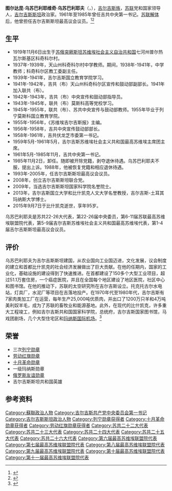 {{Infobox officeholder
|original_name  = Турдаку́н Усубали́евич Усубали́ев
|name           = 图尔达昆·乌苏巴利耶维奇·乌苏巴利耶夫
|image          = Turdakun Usubaliev 2019 stamp of Kyrgyzstan.jpg
|office         = [[吉尔吉斯苏维埃社会主义共和国|吉尔吉斯苏维埃社会主义共和国]]最高苏维埃主席团主席
|term_start     = 1959年5月27日
|term_end       = 1961年5月11日
|predecessor    = [[库尔曼-加利·卡拉基耶维奇·卡拉基耶夫|库尔曼-加利·卡拉基耶维奇·卡拉基耶夫]]
|successor      = [[阿布迪凯尔·哈萨克巴耶夫|阿布迪凯尔·哈萨克巴耶夫]]
|office1         = [[吉尔吉斯共产党|吉尔吉斯共产党]]中央第一书记
|term_start1     = 1961年5月9日
|term_end1       = 1985年11月2日
|predecessor1    = [[伊斯哈克·拉扎科维奇·拉扎科夫|伊斯哈克·拉扎科维奇·拉扎科夫]]
|successor1      = [[阿布萨马特·马萨利耶维奇·马萨利耶夫|阿布萨马特·马萨利耶维奇·马萨利耶夫]]
|birth_date     = {{Birth date|1919|11|6}}
|birth_place    = {{flag|Russian SFSR|1918}}[[突厥斯坦苏维埃社会主义自治共和国|突厥斯坦苏维埃社会主义自治共和国]][[七河州|七河州]]普尔热瓦尔斯基区科奇科尔村
|death_date     = {{Death date and age|2015|9|7|1919|11|6}}
|death_place    = {{KGZ}}[[比什凯克|比什凯克]]
|party          = [[苏联共产党|苏联共产党]]
|nationality   = {{flag|Russian SFSR|1918}}（1919-1922）<br>{{URS}}（1922－1991）<br>{{KGZ}}（1991－2015）
|profession     = 教育学
|awards={{{!}} style="background:transparent"
{{!}}{{列宁勋章}}{{!!}}{{列宁勋章}}{{!!}}{{列宁勋章}}{{!!}}{{劳动红旗勋章}}
{{!}}-
{{!}}{{十月革命勋章}} {{!!}}{{俄罗斯友谊勋章}}
{{!}}}
}}
'''图尔达昆·乌苏巴利耶维奇·乌苏巴利耶夫'''（{{lang-ru|Турдаку́н Усубали́евич Усубали́ев}}，{{bd|1919年|11月6日|2015年|9月7日|catIdx=}}），[[吉尔吉斯族|吉尔吉斯族]]，[[苏联|苏联]]党和国家领导人，[[吉尔吉斯斯坦|吉尔吉斯斯坦]]政治家。1961年至1985年曾任吉共中央第一书记。[[苏联解体|苏联解体]]后，他曾担任吉尔吉斯斯坦最高议会议员。<ref>{{Cite web|title=总统签署庆祝乌苏巴利耶夫诞辰100周年的命令|url=http://cn.kabar.kg/news/lu1381/|accessdate=2020-09-22|work=卡巴尔通讯社}}</ref><ref>{{Cite web|title=Справочник по истории Коммунистической партии и Советского Союза 1898 - 1991|url=http://www.knowbysight.info/UUU/04545.asp|access-date=2020-12-13|archive-date=2017-11-11|archive-url=https://web.archive.org/web/20171111234533/http://www.knowbysight.info/UUU/04545.asp}}</ref>

== 生平 ==
* 1919年11月6日出生于[[苏俄|苏俄]][[突厥斯坦苏维埃社会主义自治共和国|突厥斯坦苏维埃社会主义自治共和国]]七河州普尔热瓦尔斯基区科奇科尔村。
* 1937年-1939年，天山州科奇科尔村中学教师。期间，1938年-1941年，中学教师；科奇科尔区教工委副主任。
* 1939年-1941年，吉尔吉斯国立教育学院学习。
* 1941年-1942年，吉共（布）天山州科奇科尔区宣传和鼓动部副部长。1941年加入联共（布）。
* 1942年-1943年，吉共（布）中央宣传和鼓动部指导员。
* 1943年-1945年，联共（布）莫斯科高等党校学习。
* 1945年-1955年，联共（布）、苏共中央宣传与鼓动部教师。1955年毕业于列宁莫斯科国立教育学院。
* 1955年-1956年，《苏维埃吉尔吉斯报》主编。
* 1956年-1958年，吉共中央宣传鼓动部部长。
* 1958年-1961年，吉共伏龙芝市委第一书记。
* 1959年5月-1961年5月，吉尔吉斯苏维埃社会主义共和国最高苏维埃主席团主席。
* 1961年5月-1985年11月，吉共中央第一书记。
* 1985年11月2日，卸任。随即被开除党籍，剥夺退休待遇。乌苏巴利耶夫不服，提出上诉。1988年，他被恢复党籍和相应退休待遇。
* 1993年-2005年，任吉尔吉斯斯坦最高议会议员。
* 2008年，创立吉尔吉斯斯坦联合党。
* 2009年，当选吉尔吉斯斯坦国家科学院名誉院士。
* 2013年，吉尔吉斯国立大学和比什凯克人文大学名誉教授，吉尔吉斯-土耳其玛纳斯大学博士。
* 2015年9月7日于比什凯克逝世，享年95岁。
乌苏巴利耶夫是苏共22-26大代表，第22-26届中央委员，第6-11届苏联最高苏维埃联盟院代表，第5-9届吉尔吉斯苏维埃社会主义共和国最高苏维埃代表，第1-4届吉尔吉斯斯坦最高议会议员。

== 评价 ==
乌苏巴利耶夫为吉尔吉斯斯坦建国，从农业国向工业国迈进，文化发展，议会制度的建立和首都比什凯克的社会经济发展做出了巨大贡献。在他的任期内，国家的工业化，基础设施的建设得到了快速推进。在首都建设了150多个大型工业项目，超过51.1万套住房，一个癌症医院，并且在全国每个地区建设了地区医院，社区中心和图书馆。在他的推动下，苏联的太空研究所在吉尔吉斯设立。托克托古尔水电站，灯具厂，水泥厂等项目在吉落地投产。在1970年代至1980年代，吉尔吉斯有7家肉类加工厂在运营，每年生产25,000吨优质肉，并出口了1200万只羊和4万吨美利奴羊毛，成为了苏联的畜牧业和能源基地。此外，在现代的比什凯克，许多重大工程竣工，例如吉尔吉斯共和国国家科学院，总统府，吉尔吉斯国家图书馆，马戏团剧场，几个大型住宅区和[[玛纳斯国际机场|玛纳斯国际机场]]。<ref>{{Cite web |url=https://ky.wikipedia.org/wiki/%D0%A2%D1%83%D1%80%D0%B4%D0%B0%D0%BA%D1%83%D0%BD_%D0%A3%D1%81%D1%83%D0%B1%D0%B0%D0%BB%D0%B8%D0%B5%D0%B2 |title=存档副本 |accessdate=2020-09-30 |archive-date=2020-08-03 |archive-url=https://web.archive.org/web/20200803153343/https://ky.wikipedia.org/wiki/%D0%A2%D1%83%D1%80%D0%B4%D0%B0%D0%BA%D1%83%D0%BD_%D0%A3%D1%81%D1%83%D0%B1%D0%B0%D0%BB%D0%B8%D0%B5%D0%B2 |dead-url=no }}</ref>

== 荣誉 ==
* 三次[[列宁勋章|列宁勋章]]
* [[劳动红旗勋章|劳动红旗勋章]]
* [[十月革命勋章|十月革命勋章]]
* 一级玛纳斯勋章
* [[友谊勋章_(俄罗斯)|俄罗斯友谊勋章]]
* 吉尔吉斯斯坦共和国英雄

== 参考资料 ==
{{reflist}}

{{Authority control}}
{{DEFAULTSORT:usubaliev}}
[[Category:蘇聯政治人物|Category:蘇聯政治人物]]
[[Category:吉尔吉斯共产党中央委员会第一书记|Category:吉尔吉斯共产党中央委员会第一书记]]
[[Category:吉尔吉斯斯坦政治人物|Category:吉尔吉斯斯坦政治人物]]
[[Category:列宁勋章获得者|Category:列宁勋章获得者]]
[[Category:十月革命勋章获得者|Category:十月革命勋章获得者]]
[[Category:劳动红旗勋章获得者|Category:劳动红旗勋章获得者]]
[[Category:苏共二十二大代表|Category:苏共二十二大代表]]
[[Category:苏共二十三大代表|Category:苏共二十三大代表]]
[[Category:苏共二十四大代表|Category:苏共二十四大代表]]
[[Category:苏共二十五大代表|Category:苏共二十五大代表]]
[[Category:苏共二十六大代表|Category:苏共二十六大代表]]
[[Category:第六届最高苏维埃联盟院代表|Category:第六届最高苏维埃联盟院代表]]
[[Category:第七届最高苏维埃联盟院代表|Category:第七届最高苏维埃联盟院代表]]
[[Category:第八届最高苏维埃联盟院代表|Category:第八届最高苏维埃联盟院代表]]
[[Category:第九届最高苏维埃联盟院代表|Category:第九届最高苏维埃联盟院代表]]
[[Category:第十届最高苏维埃联盟院代表|Category:第十届最高苏维埃联盟院代表]]
[[Category:第十一届最高苏维埃联盟院代表|Category:第十一届最高苏维埃联盟院代表]]